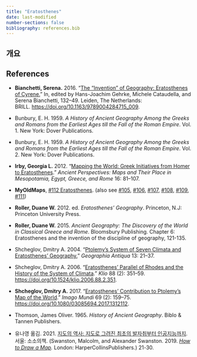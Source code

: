 ```yaml
---
title: "Eratosthenes"
date: last-modified
number-sections: false
bibliography: references.bib
---
```


## 개요

## References

-   **Bianchetti, Serena.** 2016. “[The “Invention” of Geography: Eratosthenes of Cyrene.](papers/bianchetti_2016.pdf)” In, edited by Hans-Joachim Gehrke, Michele Cataudella, and Serena Bianchetti, 132–49. Leiden, The Netherlands: BRILL. <https://doi.org/10.1163/9789004284715_009>.

-   Bunbury, E. H. 1959. *A History of Ancient Geography Among the Greeks and Romans from the Earliest Ages till the Fall of the Roman Empire*. Vol. 1. New York: Dover Publications.

-   Bunbury, E. H. 1959. *A History of Ancient Geography Among the Greeks and Romans from the Earliest Ages till the Fall of the Roman Empire*. Vol. 2. New York: Dover Publications.

-   **Irby, Georgia L.** 2012. “[Mapping the World: Greek Initiatives from Homer to Eratosthenes](papers/irby_2012.pdf).” *Ancient Perspectives: Maps and Their Place in Mesopotamia, Egypt, Greece, and Rome* 16: 81–107. 

-   **MyOldMaps**, [#112 Eratosthenes](https://www.myoldmaps.com/maps-from-antiquity-6200-bc/112-eratosthenes/). (also see [#105](https://www.myoldmaps.com/maps-from-antiquity-6200-bc/105-homer/), [#106](https://www.myoldmaps.com/maps-from-antiquity-6200-bc/105-homer/106-ancient-greek-world/), [#107](https://www.myoldmaps.com/maps-from-antiquity-6200-bc/105-homer/106-ancient-greek-world/107-anaximander/), [#108](https://www.myoldmaps.com/maps-from-antiquity-6200-bc/108-hecataeus/), [#109](https://www.myoldmaps.com/maps-from-antiquity-6200-bc/109-herodotus/), [#111](https://www.myoldmaps.com/maps-from-antiquity-6200-bc/111-dicaearchus-of-messana/))

-   **Roller, Duane W.** 2012. ed. *Eratosthenes’ Geography*. Princeton, N.J: Princeton University Press.

-   **Roller, Duane W.** 2015. *Ancient Geography: The Discovery of the World in Classical Greece and Rome*. Bloomsbury Publishing. Chapter 6: Eratosthenes and the invention of the discipline of geography, 121-135.

-   Shcheglov, Dmitry A. 2004. “[Ptolemy’s System of Seven Climata and Eratosthenes’ Geography.](papers/shcheglov_2004.pdf)” *Geographia Antiqua* 13: 21–37.

-   Shcheglov, Dmitry A. 2006. “[Eratosthenes’ Parallel of Rhodes and the History of the System of Climata](papers/shcheglov_2006.pdf).” *Klio* 88 (2): 351–59. <https://doi.org/10.1524/klio.2006.88.2.351>.

-   **Shcheglov, Dmitry A.** 2017. “[Eratosthenes’ Contribution to Ptolemy’s Map of the World](papers/shcheglov_2017.pdf).” *Imago Mundi* 69 (2): 159–75. <https://doi.org/10.1080/03085694.2017.1312112>.

-   Thomson, James Oliver. 1965. *History of Ancient Geography*. Biblo & Tannen Publishers.

-   유나영 옮김. 2021. [지도의 역사: 지도로 그려진 최초의 발자취부터 인공지능까지](https://www.yes24.com/Product/Goods/104227876). 서울: 소소의책. (Swanston, Malcolm, and Alexander Swanston. 2019. [*How to Draw a Map*](https://www.amazon.com/How-to-Draw-a-Map/dp/0008275793/ref=sr_1_2?crid=215Q9RNBMV48J&dib=eyJ2IjoiMSJ9.DnuLacSDTLpZaYAPmIRSfz7vy-o7UERC3fTszoV0jhEEr8FXT1cDbT--r7xxnZmYB4jZ9jM5FXcvOnYk7dr27Vdwek5pU12DGGcykFuM2X_j6nAY4mw-MTRjhnWhUhlFmwwhI1_wYiFLxTOKjNPgDir8_GI4bKClkI3i1X1VB7zrj-noPbUOtGDMQ6feMKFvkoQ__K7T43W7D6vm6qU_rIVRdw96W-Gf0G09zFuMPk0.Lev427xXvPEXInx4RTCdzXCKrE_a4wiR7-ffvepb5xA&dib_tag=se&keywords=How+to+Draw+a+Map&qid=1705824019&s=books&sprefix=how+to+draw+a+map%2Cstripbooks-intl-ship%2C223&sr=1-2)*.* London: HarperCollinsPublishers.) 21-30.
